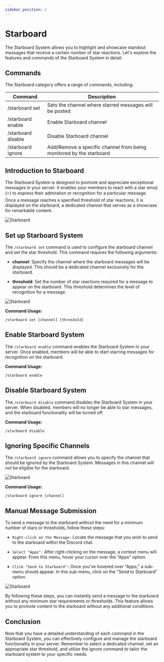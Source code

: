 ```yaml
---
sidebar_position: 2
---
```


# Starboard

The Starboard System allows you to highlight and showcase standout messages that receive a certain number of star reactions. Let's explore the features and commands of the Starboard System in detail:

## Commands

The Starboard category offers a range of commands, including:

| Command            | Description                                                         |
| ------------------ | ------------------------------------------------------------------- |
| /starboard set     | Sets the channel where starred messages will be posted              |
| /starboard enable  | Enable Starboard channel                                            |
| /starboard disable | Disable Starboard channel                                           |
| /starboard ignore  | Add/Remove a specific channel from being monitored by the starboard |

## Introduction to Starboard

The Starboard System is designed to promote and appreciate exceptional messages in your server. It enables your members to react with a star emoji (⭐) to express their admiration or recognition for a particular message. Once a message reaches a specified threshold of star reactions, it is displayed on the starboard, a dedicated channel that serves as a showcase for remarkable content.

![Starboard](img/starboard.png)

## Set up Starboard System

The `/starboard set` command is used to configure the starboard channel and set the star threshold. This command requires the following arguments:

- **channel**: Specify the channel where the starboard messages will be displayed. This should be a dedicated channel exclusively for the starboard.

- **threshold**: Set the number of star reactions required for a message to appear on the starboard. This threshold determines the level of recognition for a message.

![Starboard](img/starboard-set.png)

**Command Usage:**

```
/starboard set [channel] [threshold]
```

## Enable Starboard System

The `/starboard enable` command enables the Starboard System in your server. Once enabled, members will be able to start starring messages for recognition on the starboard.

**Command Usage:**

```
/starboard enable
```

## Disable Starboard System

The `/starboard disable` command disables the Starboard System in your server. When disabled, members will no longer be able to star messages, and the starboard functionality will be turned off.

**Command Usage:**

```
/starboard disable
```

## Ignoring Specific Channels

The `/starboard ignore` command allows you to specify the channel that should be ignored by the Starboard System. Messages in this channel will not be eligible for the starboard.

![Starboard](img/starboard-ignore.png)

**Command Usage:**

```
/starboard ignore [channel]
```

## Manual Message Submission

To send a message to the starboard without the need for a minimum number of stars or thresholds, follow these steps:

- `Right-click on the Message:` Locate the message that you wish to send to the starboard within the Discord chat.

- `Select "Apps":` After right-clicking on the message, a context menu will appear. From this menu, hover your cursor over the "Apps" option.

- `Click "Send to Starboard":` Once you've hovered over "Apps," a sub-menu should appear. In this sub-menu, click on the "Send to Starboard" option.

![Starboard](img/starboard-manual.png)

By following these steps, you can instantly send a message to the starboard without any minimum star requirements or thresholds. This feature allows you to promote content to the starboard without any additional conditions.

## <span className="txp">Conclusion</span>

Now that you have a detailed understanding of each command in the Starboard System, you can effectively configure and manage the starboard functionality in your server. Remember to select a dedicated channel, set an appropriate star threshold, and utilize the ignore command to tailor the starboard system to your specific needs.
